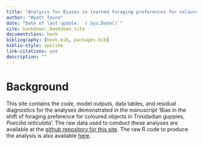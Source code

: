 ```yaml
--- 
title: "Analysis for Biases in learned foraging preferences for coloured objects in Trinidadian guppies"
author: "Wyatt Toure"
date: "Date of last update: `r Sys.Date()`"
site: bookdown::bookdown_site
documentclass: book
bibliography: [book.bib, packages.bib]
biblio-style: apalike
link-citations: yes
description: ""
---
```

# Background

This site contains the code, model outputs, data tables, and residual diagnostics for the analyses demonstrated in the manuscript 'Bias in the shift of foraging preference for coloured objects in Trinidadian guppies, *Poecilia reticulata*'. The raw data used to conduct these analyses are available at the [github repository for this site](https://github.com/wyatt-toure/colour-learning-project-analysis/blob/main/experiment-2-master-sheet-clean.csv). The raw R code to produce the analysis is also available [here](https://github.com/wyatt-toure/colour-learning-project-analysis/blob/main/03-project-1-results.Rmd).





